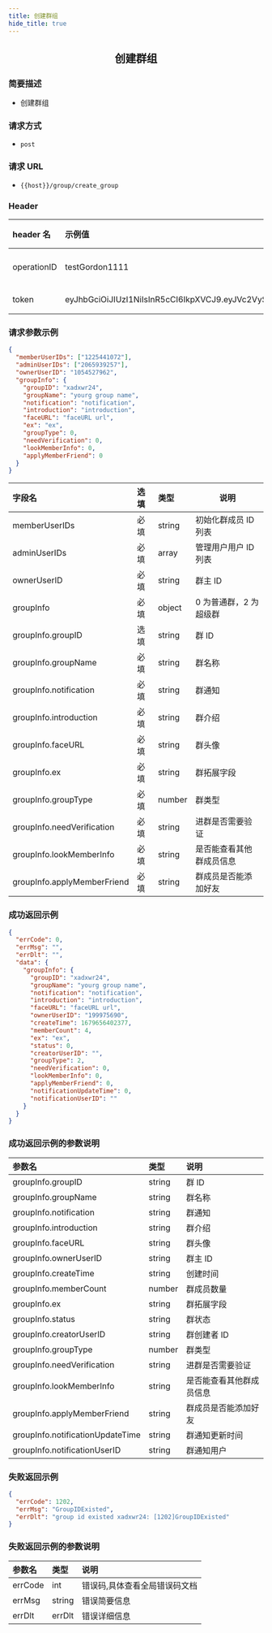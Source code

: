 ```yaml
---
title: 创建群组
hide_title: true
---
```


<center>

## 创建群组

</center>

### 简要描述

- 创建群组

### 请求方式

- `post`

### 请求 URL

- `{{host}}/group/create_group`

### Header

| header 名   | 示例值                                                                                                                                                                                                   | 选填 | 类型   | 说明                         |
| :---------- | :------------------------------------------------------------------------------------------------------------------------------------------------------------------------------------------------------- | :--- | ------ | ---------------------------- |
| operationID | testGordon1111                                                                                                                                                                                           | 必填 | string | operationID 用于全局链路追踪 |
| token       | eyJhbGciOiJIUzI1NiIsInR5cCI6IkpXVCJ9.eyJVc2VySUQiOiIxMTA5NzkyMTQwIiwiUGxhdGZvcm1JRCI6MSwiZXhwIjoxNjk1OTAzNjc5LCJuYmYiOjE2ODgxMjczNzksImlhdCI6MTY4ODEyNzY3OX0.YzU9Twr7UsfnX4ozrBohFbVDqMRpURzo9ENCVdFN1KY | 必填 | string | 管理员或者用户 token         |

### 请求参数示例

```json
{
  "memberUserIDs": ["1225441072"],
  "adminUserIDs": ["2065939257"],
  "ownerUserID": "1054527962",
  "groupInfo": {
    "groupID": "xadxwr24",
    "groupName": "yourg group name",
    "notification": "notification",
    "introduction": "introduction",
    "faceURL": "faceURL url",
    "ex": "ex",
    "groupType": 0,
    "needVerification": 0,
    "lookMemberInfo": 0,
    "applyMemberFriend": 0
  }
}
```

| 字段名                      | 选填 | 类型   | 说明                     |
| :-------------------------- | :--- | :----- | ------------------------ |
| memberUserIDs               | 必填 | string | 初始化群成员 ID 列表     |
| adminUserIDs                | 必填 | array  | 管理用户用户 ID 列表     |
| ownerUserID                 | 必填 | string | 群主 ID                  |
| groupInfo                   | 必填 | object | 0 为普通群，2 为超级群   |
| groupInfo.groupID           | 选填 | string | 群 ID                    |
| groupInfo.groupName         | 必填 | string | 群名称                   |
| groupInfo.notification      | 必填 | string | 群通知                   |
| groupInfo.introduction      | 必填 | string | 群介绍                   |
| groupInfo.faceURL           | 必填 | string | 群头像                   |
| groupInfo.ex                | 必填 | string | 群拓展字段               |
| groupInfo.groupType         | 必填 | number | 群类型                   |
| groupInfo.needVerification  | 必填 | string | 进群是否需要验证         |
| groupInfo.lookMemberInfo    | 必填 | string | 是否能查看其他群成员信息 |
| groupInfo.applyMemberFriend | 必填 | string | 群成员是否能添加好友     |

### 成功返回示例

```json
{
  "errCode": 0,
  "errMsg": "",
  "errDlt": "",
  "data": {
    "groupInfo": {
      "groupID": "xadxwr24",
      "groupName": "yourg group name",
      "notification": "notification",
      "introduction": "introduction",
      "faceURL": "faceURL url",
      "ownerUserID": "199975690",
      "createTime": 1679656402377,
      "memberCount": 4,
      "ex": "ex",
      "status": 0,
      "creatorUserID": "",
      "groupType": 2,
      "needVerification": 0,
      "lookMemberInfo": 0,
      "applyMemberFriend": 0,
      "notificationUpdateTime": 0,
      "notificationUserID": ""
    }
  }
}
```

### 成功返回示例的参数说明

| 参数名                           | 类型   | 说明                     |
| :------------------------------- | :----- | :----------------------- |
| groupInfo.groupID                | string | 群 ID                    |
| groupInfo.groupName              | string | 群名称                   |
| groupInfo.notification           | string | 群通知                   |
| groupInfo.introduction           | string | 群介绍                   |
| groupInfo.faceURL                | string | 群头像                   |
| groupInfo.ownerUserID            | string | 群主 ID                  |
| groupInfo.createTime             | string | 创建时间                 |
| groupInfo.memberCount            | number | 群成员数量               |
| groupInfo.ex                     | string | 群拓展字段               |
| groupInfo.status                 | string | 群状态                   |
| groupInfo.creatorUserID          | string | 群创建者 ID              |
| groupInfo.groupType              | number | 群类型                   |
| groupInfo.needVerification       | string | 进群是否需要验证         |
| groupInfo.lookMemberInfo         | string | 是否能查看其他群成员信息 |
| groupInfo.applyMemberFriend      | string | 群成员是否能添加好友     |
| groupInfo.notificationUpdateTime | string | 群通知更新时间           |
| groupInfo.notificationUserID     | string | 群通知用户               |

### 失败返回示例

```json
{
  "errCode": 1202,
  "errMsg": "GroupIDExisted",
  "errDlt": "group id existed xadxwr24: [1202]GroupIDExisted"
}
```

### 失败返回示例的参数说明

| 参数名  | 类型   | 说明                          |
| :------ | :----- | :---------------------------- |
| errCode | int    | 错误码,具体查看全局错误码文档 |
| errMsg  | string | 错误简要信息                  |
| errDlt  | errDlt | 错误详细信息                  |
